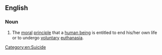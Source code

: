 ==English==

===Noun===
{{en-noun|?}}
{{wikipedia}}

# The [[moral]] [[principle]] that a [[human being]] is entitled to end his/her own life or to undergo [[voluntary]] [[euthanasia]].

[[Category:en:Suicide]]